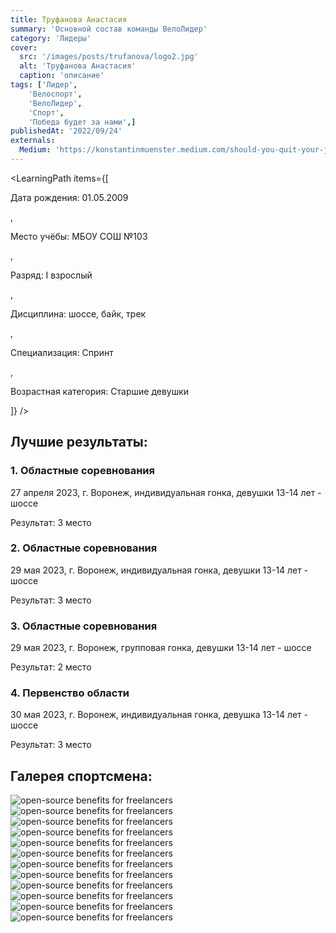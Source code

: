 ```yaml
---
title: Труфанова Анастасия
summary: 'Основной состав команды ВелоЛидер'
category: 'Лидеры'
cover:
  src: '/images/posts/trufanova/logo2.jpg'
  alt: 'Труфанова Анастасия'
  caption: 'описание'
tags: ['Лидер',
    'Велоспорт',
    'ВелоЛидер',
    'Спорт',
    'Победа будет за нами',]
publishedAt: '2022/09/24'
externals:
  Medium: 'https://konstantinmuenster.medium.com/should-you-quit-your-job-for-your-side-project-ed77985431c'
---
```

<LearningPath
  items={[
    <p>Дата рождения: 01.05.2009</p>,
    <p>Место учёбы: МБОУ СОШ №103</p>,
    <p>Разряд: I взрослый</p>,
    <p>Дисциплина: шоссе, байк, трек</p>,
    <p>Специализация: Спринт</p>,
    <p>Возрастная категория: Старшие девушки</p>
  ]}
/>

## Лучшие результаты:

### 1. Областные соревнования 

27 апреля 2023, г. Воронеж, индивидуальная гонка, девушки 13-14 лет - шоссе

Результат: 3 место

### 2. Областные соревнования 

29 мая 2023, г. Воронеж, индивидуальная гонка, девушки 13-14 лет - шоссе

Результат: 3 место

### 3. Областные соревнования 

29 мая 2023, г. Воронеж, групповая гонка, девушки 13-14 лет - шоссе

Результат: 2 место

### 4. Первенство области 

30 мая 2023, г. Воронеж, индивидуальная гонка, девушка 13-14 лет - шоссе

Результат: 3 место


## Галерея спортсмена:
<Image
  src="/images/posts/trufanova/6.jpg"
  alt="open-source benefits for freelancers"
/>
<Image
  src="/images/posts/trufanova/7.jpg"
  alt="open-source benefits for freelancers"
/>
<Image
  src="/images/posts/trufanova/10.jpg"
  alt="open-source benefits for freelancers"
/>
<Image
  src="/images/posts/trufanova/1.jpg"
  alt="open-source benefits for freelancers"
/>
<Image
  src="/images/posts/trufanova/2.jpg"
  alt="open-source benefits for freelancers"
/>
<Image
  src="/images/posts/trufanova/3.jpg"
  alt="open-source benefits for freelancers"
/>
<Image
  src="/images/posts/trufanova/4.jpg"
  alt="open-source benefits for freelancers"
/>
<Image
  src="/images/posts/trufanova/5.jpg"
  alt="open-source benefits for freelancers"
/>
<Image
  src="/images/posts/trufanova/8.jpg"
  alt="open-source benefits for freelancers"
/>
<Image
  src="/images/posts/trufanova/9.jpg"
  alt="open-source benefits for freelancers"
/>
<Image
  src="/images/posts/trufanova/11.jpg"
  alt="open-source benefits for freelancers"
/>
<Image
  src="/images/posts/trufanova/12.jpg"
  alt="open-source benefits for freelancers"
/>


